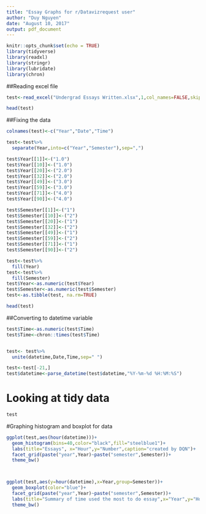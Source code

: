 ---
title: "Essay Graphs for r/Datavizrequest user"
author: "Duy Nguyen"
date: "August 10, 2017"
output: pdf_document
---

```{r setup, include=FALSE}
knitr::opts_chunk$set(echo = TRUE)
library(tidyverse)
library(readxl)
library(stringr)
library(lubridate)
library(chron)
```

##Reading excel file
```{r import,cache=TRUE}
test<-read_excel("Undergrad Essays Written.xlsx",1,col_names=FALSE,skip=1)

head(test)
```
##Fixing the data
```{r fix,results = "hide", cache=TRUE}
colnames(test)<-c("Year","Date","Time")

test<-test%>%
  separate(Year,into=c("Year","Semester"),sep=",")

test$Year[[1]]<-("1.0")
test$Year[[10]]<-("1.0")
test$Year[[20]]<-("2.0")
test$Year[[32]]<-("2.0")
test$Year[[49]]<-("3.0")
test$Year[[59]]<-("3.0")
test$Year[[71]]<-("4.0")
test$Year[[90]]<-("4.0")

test$Semester[[1]]<-("1")
test$Semester[[10]]<-("2")
test$Semester[[20]]<-("1")
test$Semester[[32]]<-("2")
test$Semester[[49]]<-("1")
test$Semester[[59]]<-("2")
test$Semester[[71]]<-("1")
test$Semester[[90]]<-("2")

test<-test%>%
  fill(Year)
test<-test%>%
  fill(Semester)
test$Year<-as.numeric(test$Year)
test$Semester<-as.numeric(test$Semester)
test<-as.tibble(test, na.rm=TRUE)


```

```{r data}
head(test)
```

##Converting to datetime variable
```{r time}
test$Time<-as.numeric(test$Time)
test$Time<-chron::times(test$Time)


test<- test%>% 
  unite(datetime,Date,Time,sep=" ")

test<-test[-21,]
test$datetime<-parse_datetime(test$datetime,"%Y-%m-%d %H:%M:%S")
```

# Looking at tidy data
```{r data2}
test
```

#Graphing histogram and boxplot for data

```{r graphing}
ggplot(test,aes(hour(datetime)))+
  geom_histogram(bins=40,color="black",fill="steelblue1")+
  labs(title="Essays", x="Hour",y="Number",caption="created by DQN")+
  facet_grid(paste("year",Year)~paste("semester",Semester))+
  theme_bw()



ggplot(test,aes(y=hour(datetime),x=Year,group=Semester))+
  geom_boxplot(color="blue")+
  facet_grid(paste("year",Year)~paste("semester",Semester))+
  labs(title="Summary of time used the most to do essay",x="Year",y="Hour")+
  theme_bw()
```

